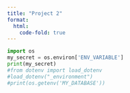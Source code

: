 ---
title: "Project 2"
format:
  html:
    code-fold: true
---

```{python, .hidden}
import os
my_secret = os.environ['ENV_VARIABLE']
print(my_secret)
#from dotenv import load_dotenv
#load_dotenv("_environment")
#print(os.getenv('MY_DATABASE'))
```
